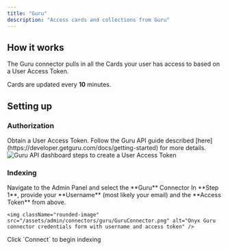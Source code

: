```yaml
---
title: "Guru"
description: "Access cards and collections from Guru"
---
```


## How it works

The Guru connector pulls in all the Cards your user has access to based on a User Access Token.

Cards are updated every **10** minutes.

## Setting up

### Authorization

<Steps>
  <Step title="Obtain access token">
    Obtain a User Access Token.
    Follow the Guru API guide described [here](https://developer.getguru.com/docs/getting-started) for more details.
  </Step>
</Steps>

<img className="rounded-image" src="/assets/admin/connectors/guru/GuruConnectorAuth.gif" alt="Guru API dashboard steps to create a User Access Token" />

### Indexing

<Steps>
  <Step title="Open Guru connector">
    Navigate to the Admin Panel and select the **Guru** Connector
  </Step>

  <Step title="Enter credentials">
    In **Step 1**, provide your **Username** (most likely your email) and the **Access Token** from above.

    <img className="rounded-image" src="/assets/admin/connectors/guru/GuruConnector.png" alt="Onyx Guru connector credentials form with username and access token" />
  </Step>

  <Step title="Start indexing">
    Click `Connect` to begin indexing
  </Step>
</Steps>
